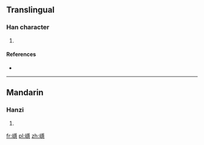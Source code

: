 ==Translingual==

===Han character===
{{Han char|rn=46|rad=山|as=14|sn=17|four=|canj=山月一心 (UBMP)|ids=⿰[[山]]⿳⿱[[爫]][[工]][[彐]][[心]]}}

# {{defn|Han|sort=山14}} 

====References====
* {{Han ref|kx=0321.330|dkj=08568|dj=0622.060|hdz=10802.220|uh=5DBE|ud=23998}}

----

==Mandarin==

===Hanzi===
{{cmn-hanzi|pin=[[yǐn]] ([[yin3]])|wg=yin<sup>3</sup>}}

# {{defn|lang=cmn|sort=山14}}

[[fr:嶾]]
[[pl:嶾]]
[[zh:嶾]]